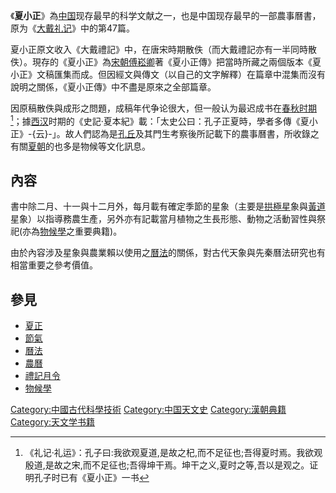 《'''夏小正'''》為[[中国|中国]]现存最早的科学文献之一，也是中国现存最早的一部農事曆書，原为《[[大戴礼记|大戴礼记]]》中的第47篇。

夏小正原文收入《大戴禮記》中，在唐宋時期散佚（而大戴禮記亦有一半同時散佚）。現存的《夏小正》為[[宋朝|宋朝]][[傅崧卿|傅崧卿]]著《夏小正傳》把當時所藏之兩個版本《夏小正》文稿匯集而成。但因經文與傳文（以自己的文字解釋）在篇章中混集而沒有說明之關係，《夏小正傳》中不盡是原來之全部篇章。

因原稿散佚與成形之問題，成稿年代争论很大，但一般认为最迟成书在[[春秋时期|春秋时期]]{{Better source|reason=此處原本引用360doc為來源，為不可靠來源|date=2019年4月}}<ref>《礼记·礼运》：孔子曰:我欲观夏道,是故之杞,而不足征也;吾得夏时焉。我欲观殷道,是故之宋,而不足征也;吾得坤干焉。坤干之义,夏时之等,吾以是观之。证明孔子时已有《夏小正》一书</ref>；據[[西汉|西汉]]时期的《史記‧夏本紀》載：「太史公曰：孔子正夏時，學者多傳《夏小正》-{云}-」。故人們認為是[[孔子|孔丘]]及其門生考察後所記載下的農事曆書，所收錄之有關[[夏朝|夏朝]]的也多是物候等文化訊息。

== 內容 ==

書中除二月、十一與十二月外，每月載有確定季節的星象（主要是[[拱極星|拱極星]]象與[[黃道|黃道]]星象）以指導務農生產，另外亦有記載當月植物之生長形態、動物之活動習性與祭祀(亦為[[物候學|物候學]]之重要典籍)。

由於內容涉及星象與農業賴以使用之[[曆法|曆法]]的關係，對古代天象與先秦曆法研究也有相當重要之參考價值。

== 參見 ==
*[[夏正|夏正]]
* [[節氣|節氣]]
* [[曆法|曆法]]
* [[農曆|農曆]]
* [[禮記|禮記]][[月令|月令]]
* [[物候學|物候學]]

{{Wikisource|大戴禮記/夏小正}}

{{Astro-stub}}

[[Category:中國古代科學技術|Category:中國古代科學技術]]
[[Category:中国天文史|Category:中国天文史]]
[[Category:漢朝典籍|Category:漢朝典籍]]
[[Category:天文学书籍|Category:天文学书籍]]